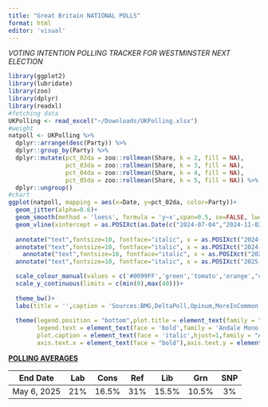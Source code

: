 ```yaml
---
title: "Great Britain NATIONAL POLLS"
format: html
editor: 'visual'
---
```


*VOTING INTENTION POLLING TRACKER FOR WESTMINSTER NEXT ELECTION*

```r

library(ggplot2)
library(lubridate)
library(zoo)
library(dplyr)
library(readxl)
#fetching data
UKPolling <- read_excel("~/Downloads/UKPolling.xlsx")
#weight
natpoll <- UKPolling %>%
  dplyr::arrange(desc(Party)) %>% 
  dplyr::group_by(Party) %>% 
  dplyr::mutate(pct_02da = zoo::rollmean(Share, k = 2, fill = NA),
                pct_03da = zoo::rollmean(Share, k = 3, fill = NA),
                pct_04da = zoo::rollmean(Share, k = 4, fill = NA),
                pct_05da = zoo::rollmean(Share, k = 5, fill = NA)) %>% 
  dplyr::ungroup() 
#chart
ggplot(natpoll, mapping = aes(x=Date, y=pct_02da, color=Party))+
  geom_jitter(alpha=0.6)+ 
  geom_smooth(method = 'loess', formula = 'y~x',span=0.5, se=FALSE, lwd=1.5)+
  geom_vline(xintercept = as.POSIXct(as.Date(c("2024-07-04","2024-11-02","2025-04-02","2025-05-01", size=1.5))), linetype=4)+
  
  annotate("text",fontsize=10, fontface="italic", x = as.POSIXct("2024-07-04"),y = 25, label = "GE2024", angle=90, vjust=0)+
  annotate("text",fontsize=10, fontface="italic", x = as.POSIXct("2024-11-02"),y = 25, label = "Badenoch New Cons Leader", angle=90, vjust=0)+
    annotate("text",fontsize=10, fontface="italic", x = as.POSIXct("2025-04-02"),y = 25, label = "Tariffs Announced", angle=90, vjust=0)+
  annotate("text",fontsize=10, fontface="italic", x = as.POSIXct("2025-05-01"),y = 25, label = "Local Elections", angle=90, vjust=0)+

  scale_colour_manual(values = c('#0099FF','green','tomato','orange',"cyan","yellow"))+
  scale_y_continuous(limits = c(min(0),max(40)))+ 
   
  theme_bw()+
  labs(title = '',caption = 'Sources:BMG,DeltaPoll,Opinum,MoreInCommon,JL Partners,YouGov\njamesstats.github.io/projectx/britain',x='',y='',color='')+
  
  theme(legend.position = "bottom",plot.title = element_text(family = "Andale Mono"),
        legend.text = element_text(face = 'bold',family = 'Andale Mono'),
        plot.caption = element_text(face = 'italic',hjust=1,family = "Andale Mono", size = 10),
        axis.text.x = element_text(face = "bold"),axis.text.y = element_text(face = "bold"))
```

[**POLLING AVERAGES**]{.underline}

| End Date    | Lab | Cons  | Ref |  Lib  |  Grn  | SNP |
|-------------|:---:|:-----:|:---:|:-----:|:-----:|:---:|
| May 6, 2025 | 21% | 16.5% | 31% | 15.5% | 10.5% | 3%  |
